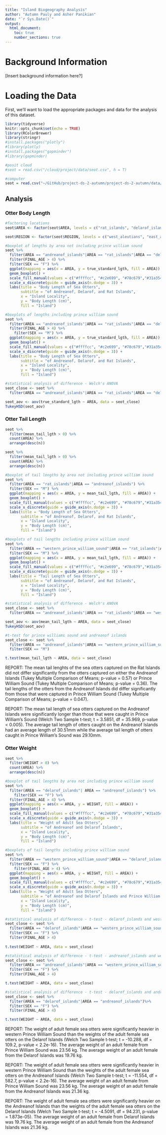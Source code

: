```yaml
---
title: "Island Biogeography Analysis"
author: "Autumn Pauly and Asher Panikian"
date: "`r Sys.Date()`"
output: 
  html_document:
    toc: true
    number_sections: true
---
```


# Background Information
[Insert background information here?]

# Loading the Data
First, we'll want to load the appropriate packages and data for the analysis of this dataset.

```r
library(tidyverse)
knitr::opts_chunk$set(echo = TRUE)
library(RColorBrewer)
library(stringr)
#install.packages("plotly")
#library(plotly)
#install.packages("gapminder")
#library(gapminder)
```

```r
#posit cloud
#seot = read.csv("/cloud/project/data/seot.csv", h = T)

#computer
seot = read.csv("~/GitHub/project-ds-2-autumn/project-ds-2-autumn/data/seot.csv", h = T)
```

## Analysis
### Otter Body Length 

```r
#factoring locations
seot$AREA <- factor(seot$AREA, levels = c("rat_islands", "delarof_islands", "andreanof_islands", "eastern_prince_william_sound", "western_prince_william_sound"))

seot$REGION <- factor(seot$REGION, levels = c("west_aleutians", "east_aleutians", "alaskan_peninsula", "southeast_alaska", "prince_william_sound"))
```

```r
#boxplot of lengths by area not including prince william sound
seot %>% 
  filter(AREA == "andreanof_islands"|AREA == "rat_islands"|AREA == "delarof_islands"| AREA == "afognak_island") %>% 
  filter(FINAL_AGE > 4) %>% 
  filter(SEX == "F") %>% 
  ggplot(mapping = aes(x = AREA, y = true_standard_lgth, fill = AREA)) +
  geom_boxplot() + 
  scale_fill_manual(values = c("#ffffcc", "#c2e699", "#78c679","#31a354","#006837")) + 
  scale_x_discrete(guide = guide_axis(n.dodge = 3)) +
  labs(title = "Body Length of Sea Otters", 
       subtitle = "of Andreanof, Delarof, and Rat Islands",
       x = "Island Locality", 
       y = "Body Length (cm)", 
       fill = "Island")

#boxplots of lengths including prince william sound
seot %>% 
  filter(AREA == "andreanof_islands"|AREA == "rat_islands"|AREA == "delarof_islands"| AREA == "western_prince_william_sound") %>% 
  filter(FINAL_AGE > 4) %>% 
    filter(SEX == "M") %>%
  ggplot(mapping = aes(x = AREA, y = true_standard_lgth, fill = AREA)) +
  geom_boxplot() + 
  scale_fill_manual(values = c("#ffffcc", "#c2e699", "#78c679","#31a354","#006837")) + 
  scale_x_discrete(guide = guide_axis(n.dodge = 3)) +
  labs(title = "Body Length of Sea Otters", 
       subtitle = "of Andreanof, Delarof, and Rat Islands",
       x = "Island Locality", 
       y = "Body Length (cm)", 
       fill = "Island")

#statistical analysis of difference - Welch's ANOVA
seot_close <- seot %>% 
  filter(AREA == "andreanof_islands"|AREA == "rat_islands"|AREA == "delarof_islands")

seot_aov <- aov(true_standard_lgth ~ AREA, data = seot_close)
TukeyHSD(seot_aov)
```

### Otter Tail Length 

```r
seot %>% 
  filter(mean_tail_lgth > 0) %>% 
  count(AREA) %>% 
  arrange(desc(n))

seot %>% 
  filter(mean_tail_lgth > 0) %>% 
  count(AREA) %>% 
  arrange(desc(n))
```

```r
#boxplot of tail lengths by area not including prince william sound
seot %>% 
  filter(AREA == "rat_islands"|AREA == "andreanof_islands") %>% 
  filter(SEX == "M") %>% 
  ggplot(mapping = aes(x = AREA, y = mean_tail_lgth, fill = AREA)) +
  geom_boxplot() + 
  scale_fill_manual(values = c("#ffffcc", "#c2e699", "#78c679","#31a354","#006837")) + 
  scale_x_discrete(guide = guide_axis(n.dodge = 3)) +
  labs(title = "Body Length of Sea Otters", 
       subtitle = "of Andreanof, Delarof, and Rat Islands",
       x = "Island Locality", 
       y = "Body Length (cm)", 
       fill = "Island")

#boxplots of tail lengths including prince william sound
seot %>% 
  filter(AREA == "western_prince_william_sound"|AREA == "rat_islands"|AREA == "andreanof_islands") %>% 
  filter(SEX == "M") %>%
  ggplot(mapping = aes(x = AREA, y = mean_tail_lgth, fill = AREA)) +
  geom_boxplot() + 
  scale_fill_manual(values = c("#ffffcc", "#c2e699", "#78c679","#31a354","#006837")) + 
  scale_x_discrete(guide = guide_axis(n.dodge = 3)) +
  labs(title = "Tail Length of Sea Otters", 
       subtitle = "of Andreanof, Delarof, and Rat Islands",
       x = "Island Locality", 
       y = "Body Length (cm)", 
       fill = "Island")
```


```r
#statistical analysis of difference - Welch's ANOVA
seot_close <- seot %>% 
  filter(AREA == "andreanof_islands"|AREA == "rat_islands"|AREA == "western_prince_william_sound")

seot_aov <- aov(mean_tail_lgth ~ AREA, data = seot_close)
TukeyHSD(seot_aov)

#t-test for prince williams sound and andreanof islands
seot_close <- seot %>% 
  filter(AREA == "andreanof_islands"|AREA == "western_prince_william_sound") %>% 
  filter(SEX == "M")

t.test(mean_tail_lgth ~ AREA, data = seot_close)
```

REPORT: The mean tail lenghts of the sea otters captured on the Rat Islands did not differ significantly from the otters captured on either the Andreanof Islands (Tukey Multiple Comparison of Means; p-value = 0.57) or Prince William Sound (Tukey Multiple Comparison of Means; p-value = 0.36). The tail lengths of the otters from the Andreanof Islands did differ significantly from those that were captured in Prince William Sound (Tukey Multiple Comparison of Means; p-value = 0.047). 

REPORT: The mean tail length of sea otters captured on the Andreanof Islands were significantly longer than those that were caught in Prince William's Sound (Welch Two Sample t-test; t = 3.5851, df = 35.969, p-value < 0.005). The average tail length of otters caught on the Andreanof Islands had an average length of 30.51mm while the average tail length of otters caught in Prince William's Sound was 29.10mm. 

### Otter Weight

```r
seot %>% 
  filter(WEIGHT > 0) %>% 
  count(AREA) %>% 
  arrange(desc(n))
```

```r
#boxplot of tail lengths by area not including prince william sound
seot %>% 
  filter(AREA == "delarof_islands"| AREA == "andreanof_islands") %>% 
    filter(SEX == "F") %>% 
  filter(FINAL_AGE > 4) %>% 
  ggplot(mapping = aes(x = AREA, y = WEIGHT, fill = AREA)) +
  geom_boxplot() + 
  scale_fill_manual(values = c("#ffffcc", "#c2e699", "#78c679","#31a354","#006837")) + 
  scale_x_discrete(guide = guide_axis(n.dodge = 3)) +
  labs(title = "Weight of Adult Sea Otters", 
       subtitle = "of Andreanof and Delarof Islands",
       x = "Island Locality", 
       y = "Body Length (cm)", 
       fill = "Island")

#boxplots of tail lengths including prince william sound
seot %>% 
  filter(AREA == "western_prince_william_sound"|AREA == "delarof_islands"| AREA == "andreanof_islands") %>% 
  filter(SEX == "F") %>% 
    filter(FINAL_AGE > 4) %>%
  ggplot(mapping = aes(x = AREA, y = WEIGHT, fill = AREA)) +
  geom_boxplot() + 
  scale_fill_manual(values = c("#ffffcc", "#c2e699", "#78c679","#31a354","#006837")) + 
  scale_x_discrete(guide = guide_axis(n.dodge = 3)) +
  labs(title = "Weight of Adult Sea Otters", 
       subtitle = "of Andreanof and Delarof Islands and Prince William Sound",
       x = "Island Locality", 
       y = "Body Length (cm)", 
       fill = "Island")
```

```r
#statistical analysis of difference - t-test - delarof_islands and western_prince_william_sound
seot_close <- seot %>% 
  filter(AREA == "delarof_islands"|AREA == "western_prince_william_sound") %>% 
  filter(SEX == "F") %>% 
  filter(FINAL_AGE > 4) 
  
t.test(WEIGHT ~ AREA, data = seot_close)

#statistical analysis of difference - t-test - andreanof_islands and western_prince_william_sound
seot_close <- seot %>% 
  filter(AREA == "andreanof_islands"|AREA == "western_prince_william_sound")%>% 
  filter(SEX == "F") %>% 
  filter(FINAL_AGE > 4)

t.test(WEIGHT ~ AREA, data = seot_close)

#statistical analysis of difference - t-test - delarof_islands and andreanof_islands
seot_close <- seot %>% 
  filter(AREA == "delarof_islands"|AREA == "andreanof_islands")%>% 
  filter(SEX == "F") %>% 
  filter(FINAL_AGE > 4)

t.test(WEIGHT ~ AREA, data = seot_close)
```


REPORT: The weight of adult female sea otters were significantly heavier in western Prince William Sound than the weights of the adult female sea otters on the Delarof Islands (Welch Two Sample t-test; t = -10.288, df = 109.2, p-value < 2.2e-16). The average weight of an adult female from Prince William Sound was 23.56 kg. The average weight of an adult female from the Delarof Islands was 19.76 kg.

REPORT: The weight of adult female sea otters were significantly heavier in western Prince William Sound than the weights of the adult female sea otters on the Andreanof Islands (Welch Two Sample t-test; t = -11.554, df = 582.7, p-value < 2.2e-16). The average weight of an adult female from Prince William Sound was 23.56 kg. The average weight of an adult female from the Andreanof Islands was 21.36 kg.

REPORT: The weight of adult female sea otters were significantly heavier on the Andreanof Islands than the weights of the adult female sea otters on the Delarof Islands (Welch Two Sample t-test; t = -4.5091, df = 94.231, p-value = 1.873e-05). The average weight of an adult female from Delarof Islands was 19.76 kg. The average weight of an adult female from the Andreanof Islands was 21.36 kg.